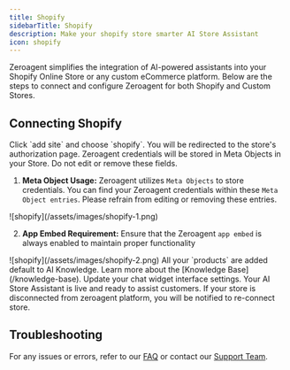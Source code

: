 ```yaml
---
title: Shopify
sidebarTitle: Shopify
description: Make your shopify store smarter AI Store Assistant
icon: shopify
---
```


Zeroagent simplifies the integration of AI-powered assistants into your Shopify Online Store or any custom eCommerce platform. Below are the steps to connect and configure Zeroagent for both Shopify and Custom Stores.

## Connecting Shopify 

<Steps>
  <Step title="🛠️ Select site">
    Click `add site` and choose `shopify`.
  </Step>
  <Step title="🔑 Authorization">
    You will be redirected to the store's authorization page.

  <Warning>
 Zeroagent credentials will be stored in Meta Objects in your Store. Do not edit or remove these fields.
 </Warning>

  1. **Meta Object Usage:** Zeroagent utilizes `Meta Objects` to store credentials. You can find your Zeroagent credentials within these `Meta Object entries`. Please refrain from editing or removing these entries.

  <Frame>
  ![shopify](/assets/images/shopify-1.png)
  </Frame>

  2. **App Embed Requirement:** Ensure that the Zeroagent `app embed` is always enabled to maintain proper functionality

  <Frame>
  ![shopify](/assets/images/shopify-2.png)
  </Frame>

  </Step>
  <Step title="🗂️ Knowledge Base">
    All your `products` are added default to AI Knowledge.
    <Note>
    Learn more about the [Knowledge Base](/knowledge-base).
    </Note>
  </Step>
  <Step title="⚙️ Chat Setting">
    Update your chat widget interface settings.
  </Step>
  <Step title="✅ AI Store Assistant is Live">
    Your AI Store Assistant is live and ready to assist customers.
  </Step>
</Steps>


<Warning>
If your store is disconnected from zeroagent platform, you will be notified to re-connect store.
</Warning>

## Troubleshooting

For any issues or errors, refer to our [FAQ](/materials/change-logs) or contact our [Support Team](mailto:support@zeroagent.io?subject=Feedback).
